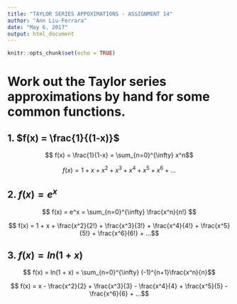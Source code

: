 ---
title: "TAYLOR SERIES APPOXIMATIONS - ASSIGNMENT 14"
author: "Ann Liu-Ferrara"
date: "May 6, 2017"
output: html_document
---

```{r setup, include=FALSE}
knitr::opts_chunk$set(echo = TRUE)
```

# Work out the Taylor series approximations by hand for some common functions. 

## 1. $f(x) = \frac{1}{(1-x)}$

$$ f(x) = \frac{1}{1-x} = \sum_{n=0}^{\infty} x^n$$

$$ f(x) = 1 + x + x^2 + x^3 + x^4 + x^5 + x^6 + ...$$

## 2. $f(x) = e^x$

$$ f(x) = e^x = \sum_{n=0}^{\infty} \frac{x^n}{n!} $$

$$ f(x) = 1 + x + \frac{x^2}{2!} + \frac{x^3}{3!} + \frac{x^4}{4!} + \frac{x^5}{5!} + \frac{x^6}{6!} + ...$$

## 3. $f(x) = ln(1 + x)$

$$ f(x) = ln(1 + x) = \sum_{n=0}^{\infty} (-1)^{n+1}\frac{x^n}{n}$$

$$ f(x) = x - \frac{x^2}{2} + \frac{x^3}{3} - \frac{x^4}{4} + \frac{x^5}{5} - \frac{x^6}{6} + ...$$
